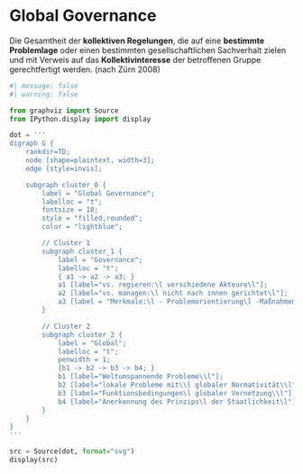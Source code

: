 # Global Governance

::: {.callout-note title='Definition Governance'}

Die Gesamtheit der **kollektiven Regelungen**, die auf eine **bestimmte Problemlage** oder einen bestimmten gesellschaftlichen Sachverhalt zielen und mit Verweis auf das **Kollektivinteresse** der betroffenen Gruppe gerechtfertigt werden. (nach Zürn 2008)

:::

```python
#| message: false
#| warning: false

from graphviz import Source
from IPython.display import display

dot = '''
digraph G {
    rankdir=TD;
    node [shape=plaintext, width=3];
    edge [style=invis];

    subgraph cluster_0 {
        label = "Global Governance";
        labelloc = "t";
        fontsize = 18;
        style = "filled,rounded";
        color = "lightblue";

        // Cluster 1
        subgraph cluster_1 {
            label = "Governance";
            labelloc = "t";
            { a1 -> a2 -> a3; }
            a1 [label="vs. regieren:\l verschiedene Akteure\l"];
            a2 [label="vs. managen:\l nicht nach innen gerichtet\l"];
            a3 [label = "Merkmale:\l - Problemorientierung\l -Maßnahmenorientierung\l - Bindewirkung\l -Rechtfertigungszwang\l  (-orientierung)\l"];
        }

        // Cluster 2
        subgraph cluster_2 {
            label = "Global";
            labelloc = "t";
            penwidth = 1;
            {b1 -> b2 -> b3 -> b4; }
            b1 [label="Weltumspannende Probleme\\l"];
            b2 [label="lokale Probleme mit\\l globaler Normativität\\l"];
            b3 [label="Funktionsbedingungen\l globaler Vernetzung\\l"];
            b4 [label="Anerkennung des Prinzips\l der Staatlichkeit\l"]
        }
    }
}
'''

src = Source(dot, format="svg")
display(src)
```

